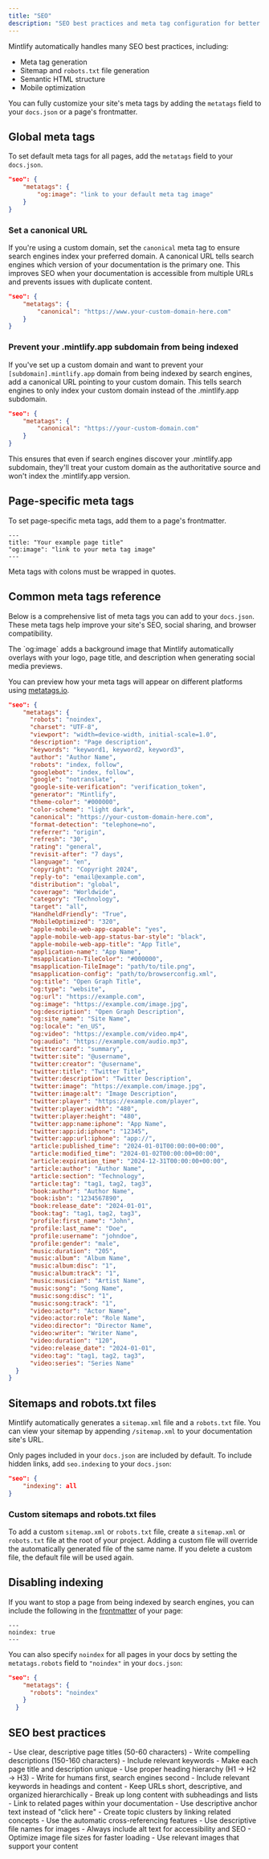 ```yaml
---
title: "SEO"
description: "SEO best practices and meta tag configuration for better search visibility"
---
```


Mintlify automatically handles many SEO best practices, including:

- Meta tag generation
- Sitemap and `robots.txt` file generation
- Semantic HTML structure
- Mobile optimization

You can fully customize your site's meta tags by adding the `metatags` field to your `docs.json` or a page's frontmatter.

## Global meta tags

To set default meta tags for all pages, add the `metatags` field to your `docs.json`.

```json
"seo": {
    "metatags": {
        "og:image": "link to your default meta tag image"
    }
}
```

### Set a canonical URL

If you're using a custom domain, set the `canonical` meta tag to ensure search engines index your preferred domain. A canonical URL tells search engines which version of your documentation is the primary one. This improves SEO when your documentation is accessible from multiple URLs and prevents issues with duplicate content.

```json
"seo": {
    "metatags": {
        "canonical": "https://www.your-custom-domain-here.com"
    }
}
```

### Prevent your .mintlify.app subdomain from being indexed

If you've set up a custom domain and want to prevent your `[subdomain].mintlify.app` domain from being indexed by search engines, add a canonical URL pointing to your custom domain. This tells search engines to only index your custom domain instead of the .mintlify.app subdomain.

```json
"seo": {
    "metatags": {
        "canonical": "https://your-custom-domain.com"
    }
}
```

This ensures that even if search engines discover your .mintlify.app subdomain, they'll treat your custom domain as the authoritative source and won't index the .mintlify.app version.

## Page-specific meta tags

To set page-specific meta tags, add them to a page's frontmatter.

```mdx
---
title: "Your example page title"
"og:image": "link to your meta tag image"
---
```

<Note>
  Meta tags with colons must be wrapped in quotes.
</Note>

## Common meta tags reference
Below is a comprehensive list of meta tags you can add to your `docs.json`. These meta tags help improve your site's SEO, social sharing, and browser compatibility.

<Note>
  The `og:image` adds a background image that Mintlify automatically overlays with your logo, page title, and description when generating social media previews.
</Note>

You can preview how your meta tags will appear on different platforms using [metatags.io](https://metatags.io/).

```json expandable
"seo": {
    "metatags": {
      "robots": "noindex",
      "charset": "UTF-8",
      "viewport": "width=device-width, initial-scale=1.0",
      "description": "Page description",
      "keywords": "keyword1, keyword2, keyword3",
      "author": "Author Name",
      "robots": "index, follow",
      "googlebot": "index, follow",
      "google": "notranslate",
      "google-site-verification": "verification_token",
      "generator": "Mintlify",
      "theme-color": "#000000",
      "color-scheme": "light dark",
      "canonical": "https://your-custom-domain-here.com",
      "format-detection": "telephone=no",
      "referrer": "origin",
      "refresh": "30",
      "rating": "general",
      "revisit-after": "7 days",
      "language": "en",
      "copyright": "Copyright 2024",
      "reply-to": "email@example.com",
      "distribution": "global",
      "coverage": "Worldwide",
      "category": "Technology",
      "target": "all",
      "HandheldFriendly": "True",
      "MobileOptimized": "320",
      "apple-mobile-web-app-capable": "yes",
      "apple-mobile-web-app-status-bar-style": "black",
      "apple-mobile-web-app-title": "App Title",
      "application-name": "App Name",
      "msapplication-TileColor": "#000000",
      "msapplication-TileImage": "path/to/tile.png",
      "msapplication-config": "path/to/browserconfig.xml",
      "og:title": "Open Graph Title",
      "og:type": "website",
      "og:url": "https://example.com",
      "og:image": "https://example.com/image.jpg",
      "og:description": "Open Graph Description",
      "og:site_name": "Site Name",
      "og:locale": "en_US",
      "og:video": "https://example.com/video.mp4",
      "og:audio": "https://example.com/audio.mp3",
      "twitter:card": "summary",
      "twitter:site": "@username",
      "twitter:creator": "@username",
      "twitter:title": "Twitter Title",
      "twitter:description": "Twitter Description",
      "twitter:image": "https://example.com/image.jpg",
      "twitter:image:alt": "Image Description",
      "twitter:player": "https://example.com/player",
      "twitter:player:width": "480",
      "twitter:player:height": "480",
      "twitter:app:name:iphone": "App Name",
      "twitter:app:id:iphone": "12345",
      "twitter:app:url:iphone": "app://",
      "article:published_time": "2024-01-01T00:00:00+00:00",
      "article:modified_time": "2024-01-02T00:00:00+00:00",
      "article:expiration_time": "2024-12-31T00:00:00+00:00",
      "article:author": "Author Name",
      "article:section": "Technology",
      "article:tag": "tag1, tag2, tag3",
      "book:author": "Author Name",
      "book:isbn": "1234567890",
      "book:release_date": "2024-01-01",
      "book:tag": "tag1, tag2, tag3",
      "profile:first_name": "John",
      "profile:last_name": "Doe",
      "profile:username": "johndoe",
      "profile:gender": "male",
      "music:duration": "205",
      "music:album": "Album Name",
      "music:album:disc": "1",
      "music:album:track": "1",
      "music:musician": "Artist Name",
      "music:song": "Song Name",
      "music:song:disc": "1",
      "music:song:track": "1",
      "video:actor": "Actor Name",
      "video:actor:role": "Role Name",
      "video:director": "Director Name",
      "video:writer": "Writer Name",
      "video:duration": "120",
      "video:release_date": "2024-01-01",
      "video:tag": "tag1, tag2, tag3",
      "video:series": "Series Name"
  }
}
```

## Sitemaps and robots.txt files

Mintlify automatically generates a `sitemap.xml` file and a `robots.txt` file. You can view your sitemap by appending `/sitemap.xml` to your documentation site's URL.

Only pages included in your `docs.json` are included by default. To include hidden links, add `seo.indexing` to your `docs.json`:

```json
"seo": {
    "indexing": all
}
```

### Custom sitemaps and robots.txt files

To add a custom `sitemap.xml` or `robots.txt` file, create a `sitemap.xml` or `robots.txt` file at the root of your project. Adding a custom file will override the automatically generated file of the same name. If you delete a custom file, the default file will be used again.

## Disabling indexing

If you want to stop a page from being indexed by search engines, you can include the following in the [frontmatter](/organize/pages) of your page:

```
---
noindex: true
---
```

You can also specify `noindex` for all pages in your docs by setting the `metatags.robots` field to `"noindex"` in your `docs.json`:

```json
"seo": {
    "metatags": {
      "robots": "noindex"
    }
  }
```

## SEO best practices

<AccordionGroup>
<Accordion title="Write descriptive titles and descriptions">
- Use clear, descriptive page titles (50-60 characters)
- Write compelling descriptions (150-160 characters) 
- Include relevant keywords
- Make each page title and description unique
</Accordion>

<Accordion title="Optimize your content structure">
- Use proper heading hierarchy (H1 → H2 → H3)
- Write for humans first, search engines second
- Include relevant keywords in headings and content
- Keep URLs short, descriptive, and organized hierarchically
- Break up long content with subheadings and lists
</Accordion>

<Accordion title="Internal linking strategy">
- Link to related pages within your documentation
- Use descriptive anchor text instead of "click here"
- Create topic clusters by linking related concepts
- Use the automatic cross-referencing features
</Accordion>

<Accordion title="Image SEO">
- Use descriptive file names for images
- Always include alt text for accessibility and SEO
- Optimize image file sizes for faster loading
- Use relevant images that support your content
</Accordion>
</AccordionGroup>
